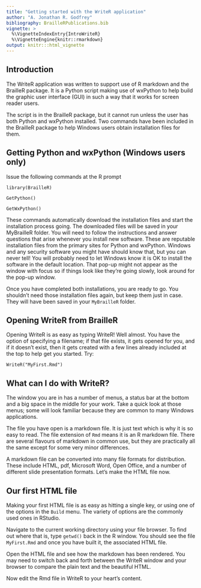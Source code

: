 ```yaml
---
title: "Getting started with the WriteR application"
author: "A. Jonathan R. Godfrey"
bibliography: BrailleRPublications.bib
vignette: >
  %\VignetteIndexEntry{IntroWriteR}
  %\VignetteEngine{knitr::rmarkdown}
output: knitr:::html_vignette
---
```



## Introduction

The WriteR application was written to support use of R markdown and the BrailleR package. It is a Python script making use of wxPython to help build the graphic user interface (GUI) in such a way that it works for screen reader users.

The script is in the BrailleR package, but it cannot run unless the user has both Python and wxPython installed. Two commands have been included in the BrailleR package to help Windows users obtain installation files for them.

## Getting Python and wxPython (Windows users only)

Issue the following commands at the R prompt

`library(BrailleR)`

`GetPython()`

`GetWxPython()`

These commands automatically download the installation files and start the installation process going. The downloaded files will be saved in your MyBrailleR folder. You will need to follow the instructions and answer questions that arise whenever you install new software. These are reputable installation files from the primary sites for Python and wxPython. Windows and any security software you might have should know that, but you can never tell! You will probably need to let Windows know it is OK to install the software in the default location. That pop-up might not appear as the window with focus so if things look like they're going slowly, look around for the pop-up window.

Once you have completed both installations, you are ready to go. You shouldn't need those installation files again, but keep them just in case. They will have been saved in your `MyBrailleR` folder.


## Opening WriteR from BrailleR

Opening WriteR is as easy as typing WriteR! Well almost. You have the option of specifying a filename; if that file exists, it gets opened for you, and if it doesn't exist, then it gets created with a few lines already included at the top to help get you started. Try:

`WriteR("MyFirst.Rmd")`



## What can I do with WriteR?

The window you are in has a number of menus, a status bar at the bottom and a big space in the middle for your work. Take a quick look at those menus; some will look familiar because they are common to many Windows applications.

The file you have open is a markdown file. It is just text which is why it is so easy to read. The file extension of `Rmd` means it is an R markdown file. There are several flavours of markdown in common use, but they are practically all the same except for some very minor differences.

A markdown file can be converted into many file formats for distribution. These include HTML, pdf, Microsoft Word, Open Office, and a number of different slide presentation formats. Let's make the HTML file now.


## Our first HTML file

Making your first HTML file is as easy as hitting a single key, or using one of the options in the `Build` menu. The variety of options are the commonly used ones in RStudio.

Navigate to the current working directory using your file browser. To find out where that is, type `getwd()` back in the R window. You should see the file `MyFirst.Rmd` and once you have built it, the associated HTML file.

Open the HTML file and see how the markdown has been rendered. You may need to switch back and forth between the WriteR window and your browser to compare the plain text and the beautiful HTML.


Now edit the Rmd file in WriteR to your heart's content.
